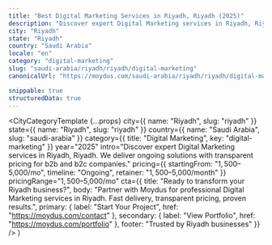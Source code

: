 ```yaml
---
title: "Best Digital Marketing Services in Riyadh, Riyadh (2025)"
description: "Discover expert Digital Marketing services in Riyadh, Riyadh. Ongoing delivery, $1,500–$5,000/mo investment. Local market expertise + modern solutions."
city: "Riyadh"
state: "Riyadh"
country: "Saudi Arabia"
locale: "en"
category: "digital-marketing"
slug: "saudi-arabia/riyadh/riyadh/digital-marketing"
canonicalUrl: "https://moydus.com/saudi-arabia/riyadh/riyadh/digital-marketing"

snippable: true
structuredData: true
---
```



  <CityCategoryTemplate
    {...props}
    city={{ name: "Riyadh", slug: "riyadh" }}
    state={{ name: "Riyadh", slug: "riyadh" }}
    country={{ name: "Saudi Arabia", slug: "saudi-arabia" }}
    category={{ title: "Digital Marketing", key: "digital-marketing" }}
    year="2025"
    intro="Discover expert Digital Marketing services in Riyadh, Riyadh. We deliver ongoing solutions with transparent pricing for b2b and b2c companies."
    pricing={{
      startingFrom: "$1,500–$5,000/mo",
      timeline: "Ongoing",
      retainer: "$1,500–$5,000/month"
    }}
    pricingRange="$1,500–$5,000/mo"
    cta={{
      title: "Ready to transform your Riyadh business?",
      body: "Partner with Moydus for professional Digital Marketing services in Riyadh. Fast delivery, transparent pricing, proven results.",
      primary: { label: "Start Your Project", href: "https://moydus.com/contact" },
      secondary: { label: "View Portfolio", href: "https://moydus.com/portfolio" },
      footer: "Trusted by Riyadh businesses"
    }}
  />
)
